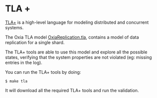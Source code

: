 # TLA +


[TLA+](https://lamport.azurewebsites.net/tla/tla.html) is a high-level language for modeling distributed and
concurrent systems.

The Oxia TLA model [OxiaReplication.tla](../../tlaplus/OxiaReplication.tla), contains a model of data replication for a
single shard.

The TLA+ tools are able to use this model and explore all the possible states, verifying that the system properties are
not violated (eg: missing entries in the log).

You can run the TLA+ tools by doing:

```shell
$ make tla
```

It will download all the required TLA+ tools and run the validation.